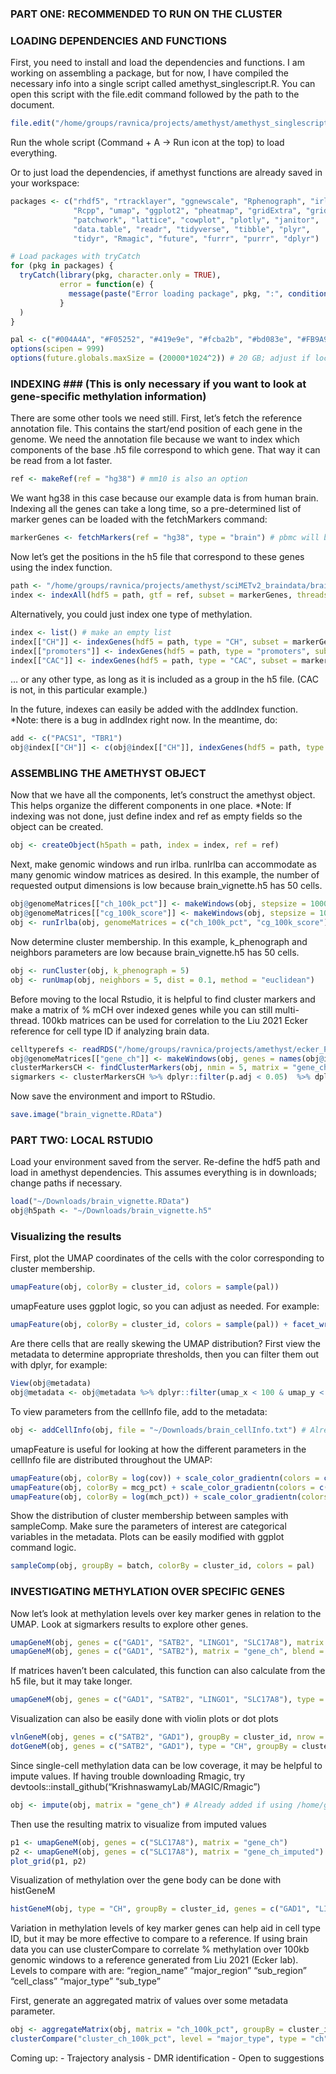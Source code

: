 ### PART ONE: RECOMMENDED TO RUN ON THE CLUSTER ###
########################################################################################################
### LOADING DEPENDENCIES AND FUNCTIONS ###
First, you need to install and load the dependencies and functions. I am working on assembling a package, but for now, I have compiled the necessary info into a single script called amethyst_singlescript.R. You can open this script with the file.edit command followed by the path to the document.

```r
file.edit("/home/groups/ravnica/projects/amethyst/amethyst_singlescript.R") # If on the server, copy and paste the contents of the file into R and run. May have to address package loading separate from function loading.
```

Run the whole script (Command + A -> Run icon at the top) to load everything.

Or to just load the dependencies, if amethyst functions are already saved in your workspace:

```r
packages <- c("rhdf5", "rtracklayer", "ggnewscale", "Rphenograph", "irlba",
              "Rcpp", "umap", "ggplot2", "pheatmap", "gridExtra", "grid",
              "patchwork", "lattice", "cowplot", "plotly", "janitor",
              "data.table", "readr", "tidyverse", "tibble", "plyr",
              "tidyr", "Rmagic", "future", "furrr", "purrr", "dplyr")

# Load packages with tryCatch
for (pkg in packages) {
  tryCatch(library(pkg, character.only = TRUE),
           error = function(e) {
             message(paste("Error loading package", pkg, ":", conditionMessage(e)))
           }
  )
}

pal <- c("#004A4A", "#F05252", "#419e9e", "#fcba2b", "#bd083e", "#FB9A99", "#75C8D2",  "#FF8B73", "#B2DF8A", "#1F78B4", "#E31A1C",  "#aae3e3",  "#FFA976")
options(scipen = 999)
options(future.globals.maxSize = (20000*1024^2)) # 20 GB; adjust if local
```


########################################################################################################
### INDEXING ### (This is only necessary if you want to look at gene-specific methylation information)
There are some other tools we need still. First, let's fetch the reference annotation file. This contains the start/end position of each gene in the genome. We need the annotation file because we want to index which components of the base .h5 file correspond to which gene. That way it can be read from a lot faster.
 
```r
ref <- makeRef(ref = "hg38") # mm10 is also an option
```

We want hg38 in this case because our example data is from human brain. 
Indexing all the genes can take a long time, so a pre-determined list of marker genes can be loaded with the fetchMarkers command:

```r
markerGenes <- fetchMarkers(ref = "hg38", type = "brain") # pbmc will be added eventually
```

Now let's get the positions in the h5 file that correspond to these genes using the index function.

```r
path <- "/home/groups/ravnica/projects/amethyst/sciMETv2_braindata/brain_vignette.h5"
index <- indexAll(hdf5 = path, gtf = ref, subset = markerGenes, threads = 30) 
```

Alternatively, you could just index one type of methylation.

```r
index <- list() # make an empty list
index[["CH"]] <- indexGenes(hdf5 = path, type = "CH", subset = markerGenes, threads = 30)
index[["promoters"]] <- indexGenes(hdf5 = path, type = "promoters", subset = markerGenes, threads = 30) #CG
index[["CAC"]] <- indexGenes(hdf5 = path, type = "CAC", subset = markerGenes, threads = 30)
```
... or any other type, as long as it is included as a group in the h5 file. (CAC is not, in this particular example.)

In the future, indexes can easily be added with the addIndex function. 
*Note: there is a bug in addIndex right now. In the meantime, do:

```r
add <- c("PACS1", "TBR1")
obj@index[["CH"]] <- c(obj@index[["CH"]], indexGenes(hdf5 = path, type = "CH", subset = add, threads = 1))
```

########################################################################################################
### ASSEMBLING THE AMETHYST OBJECT ###
Now that we have all the components, let's construct the amethyst object. This helps organize the different components in one place.
*Note: If indexing was not done, just define index and ref as empty fields so the object can be created.

```r
obj <- createObject(h5path = path, index = index, ref = ref)
```

Next, make genomic windows and run irlba. runIrlba can accommodate as many genomic window matrices as desired. In this example, the number of
requested output dimensions is low because brain_vignette.h5 has 50 cells. 

```r
obj@genomeMatrices[["ch_100k_pct"]] <- makeWindows(obj, stepsize = 100000, type = "CH", metric = "percent", threads = 20)
obj@genomeMatrices[["cg_100k_score"]] <- makeWindows(obj, stepsize = 100000, type = "CG", metric = "score", threads = 20)
obj <- runIrlba(obj, genomeMatrices = c("ch_100k_pct", "cg_100k_score"), dims = c(5, 5))
```

Now determine cluster membership. In this example, k_phenograph and neighbors parameters are low because brain_vignette.h5 has 50 cells.

```r
obj <- runCluster(obj, k_phenograph = 5)
obj <- runUmap(obj, neighbors = 5, dist = 0.1, method = "euclidean") 
```

Before moving to the local Rstudio, it is helpful to find cluster markers and make a matrix of % mCH over indexed genes while you can still multi-thread. 100kb matrices can be used for correlation to the Liu 2021 Ecker reference for cell type ID if analyzing brain data.

```r
celltyperefs <- readRDS("/home/groups/ravnica/projects/amethyst/ecker_PMC8494641/GEO_mcds/liu2021_chrom100k_aggregated_refs.RData") #Here I am just loading the pre-made reference into the workspace before moving locally
obj@genomeMatrices[["gene_ch"]] <- makeWindows(obj, genes = names(obj@index[["CH"]]), threads = 30, type = "CH")
clusterMarkersCH <- findClusterMarkers(obj, nmin = 5, matrix = "gene_ch") # Matrix does not have to be pre-computed, but it speeds things up downstream 
sigmarkers <- clusterMarkersCH %>% dplyr::filter(p.adj < 0.05)  %>% dplyr::group_by(id, direction) %>% top_n(3, wt = p.adj)
```

Now save the environment and import to RStudio. 
```r
save.image("brain_vignette.RData")
```

########################################################################################################
### PART TWO: LOCAL RSTUDIO ####
Load your environment saved from the server. Re-define the hdf5 path and load in amethyst dependencies. This assumes everything is in downloads; change paths if necessary.
```r
load("~/Downloads/brain_vignette.RData")
obj@h5path <- "~/Downloads/brain_vignette.h5"
```

### Visualizing the results ###
First, plot the UMAP coordinates of the cells with the color corresponding to cluster membership.

```r
umapFeature(obj, colorBy = cluster_id, colors = sample(pal))
```

umapFeature uses ggplot logic, so you can adjust as needed. For example:

```r
umapFeature(obj, colorBy = cluster_id, colors = sample(pal)) + facet_wrap(vars(batch)) # Batch is made up to illustrate function utility
```

Are there cells that are really skewing the UMAP distribution? First view the metadata to determine appropriate thresholds, then you can filter them out with dplyr, for example:
```r
View(obj@metadata)
obj@metadata <- obj@metadata %>% dplyr::filter(umap_x < 100 & umap_y < 100) # only do if necessary
```

To view parameters from the cellInfo file, add to the metadata:
```r
obj <- addCellInfo(obj, file = "~/Downloads/brain_cellInfo.txt") # Already added if using /home/groups/ravnica/projects/amethyst/sciMETv2_braindata/brain_vignette_workspace.RData
```

umapFeature is useful for looking at how the different parameters in the cellInfo file are distributed throughout the UMAP:

```r
umapFeature(obj, colorBy = log(cov)) + scale_color_gradientn(colors = c("black", "turquoise", "gold", "red")) # no coverage bias!
umapFeature(obj, colorBy = mcg_pct) + scale_color_gradientn(colors = c("black", "turquoise", "gold", "red")) 
umapFeature(obj, colorBy = log(mch_pct)) + scale_color_gradientn(colors = c("black", "turquoise", "gold", "red")) # helps distinguish neuron vs glia populations
```

Show the distribution of cluster membership between samples with sampleComp. Make sure the parameters of interest are categorical variables in the metadata. Plots can be easily modified with ggplot command logic.

```r
sampleComp(obj, groupBy = batch, colorBy = cluster_id, colors = pal) 
```

########################################################################################################
### INVESTIGATING METHYLATION OVER SPECIFIC GENES ### 

Now let's look at methylation levels over key marker genes in relation to the UMAP.
Look at sigmarkers results to explore other genes.

```r
umapGeneM(obj, genes = c("GAD1", "SATB2", "LINGO1", "SLC17A8"), matrix = "gene_ch") 
umapGeneM(obj, genes = c("GAD1", "SATB2"), matrix = "gene_ch", blend = T) # these two are pretty mutually exclusive

```

If matrices haven't been calculated, this function can also calculate from the h5 file, but it may take longer.

```r
umapGeneM(obj, genes = c("GAD1", "SATB2", "LINGO1", "SLC17A8"), type = "CH") # You need "~/Downloads/brain_vignette.h5" to exist for this, or modify obj@h5path 
```

Visualization can also be easily done with violin plots or dot plots

```r
vlnGeneM(obj, genes = c("SATB2", "GAD1"), groupBy = cluster_id, nrow = 2, matrix = "gene_ch")
dotGeneM(obj, genes = c("SATB2", "GAD1"), type = "CH", groupBy = cluster_id) # You need "~/Downloads/brain_vignette.h5" to exist for this, or modify obj@h5path 
```

Since single-cell methylation data can be low coverage, it may be helpful to impute values.
If having trouble downloading Rmagic, try devtools::install_github("KrishnaswamyLab/MAGIC/Rmagic")

```r
obj <- impute(obj, matrix = "gene_ch") # Already added if using /home/groups/ravnica/projects/amethyst/sciMETv2_braindata/brain_vignette_workspace.RData
```

Then use the resulting matrix to visualize from imputed values

```r
p1 <- umapGeneM(obj, genes = c("SLC17A8"), matrix = "gene_ch")
p2 <- umapGeneM(obj, genes = c("SLC17A8"), matrix = "gene_ch_imputed") 
plot_grid(p1, p2)
```

Visualization of methylation over the gene body can be done with histGeneM

```r
histGeneM(obj, type = "CH", groupBy = cluster_id, genes = c("GAD1", "LINGO1"), bins = 40) # You need "~/Downloads/brain_vignette.h5" to exist for this, or modify obj@h5path 
```

Variation in methylation levels of key marker genes can help aid in cell type ID, but it may be more effective to compare to a reference. If using brain data you can use clusterCompare to correlate % methylation over 100kb genomic windows to a reference generated from Liu 2021 (Ecker lab). Levels to compare with are:
"region_name"  "major_region" "sub_region"   "cell_class"   "major_type"   "sub_type" 

First, generate an aggregated matrix of values over some metadata parameter.

```r
obj <- aggregateMatrix(obj, matrix = "ch_100k_pct", groupBy = cluster_id, name = "cluster_ch_100k_pct") # Already added if using /home/groups/ravnica/projects/amethyst/sciMETv2_braindata/brain_vignette_workspace.RData
clusterCompare("cluster_ch_100k_pct", level = "major_type", type = "ch", n = 5) # Correlation very low because it is human vs. mouse. Still working on this
```

Coming up:
- Trajectory analysis
- DMR identification
- Open to suggestions







